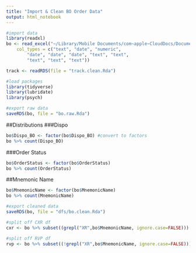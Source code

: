 ```yaml
---
title: "Import & Clean BO Order Data"
output: html_notebook
---
```


```r
#import data
library(readxl)
bo <- read_excel("~/Library/Mobile Documents/com~apple~CloudDocs/Documents/EM Research/Data Analysis/RVPv3.4/RawData/rvpcxr.orders.Oct17toSept19.xlsx", 
    col_types = c("text", "date", "numeric", 
        "date", "date", "date", "text", "text", 
        "text", "text", "text"))

track <- readRDS(file = "track.clean.Rda")

#load packages
library(tidyverse)
library(lubridate)
library(psych)

#export raw data
saveRDS(bo, file = "bo.raw.Rda")
```

##Distributions
###Dispo
```r
bo$Dispo_BO <- factor(bo$Dispo_BO) #convert to factors
bo %>% count(Dispo_BO)
```

###Order Status
```r
bo$OrderStatus <- factor(bo$OrderStatus)
bo %>% count(OrderStatus)
```

##Mnemonic Name
```r
bo$MnemonicName <- factor(bo$MnemonicName)
bo %>% count(MnemonicName)
```

```r
#export cleaned data
saveRDS(bo, file = "dfs/bo.clean.Rda")

#split off CXR df
cxr <- bo %>% subset((grepl("XR",bo$MnemonicName, ignore.case=FALSE))) %>% droplevels()

#split off RVP df
rvp <- bo %>% subset((!grepl("XR",bo$MnemonicName, ignore.case=FALSE))) %>% droplevels()
```

